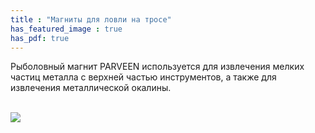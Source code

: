 ```yaml
---
title : "Магниты для ловли на тросе"
has_featured_image : true
has_pdf: true
---
```


Рыболовный магнит PARVEEN используется для извлечения мелких частиц металла с верхней частью инструментов, а также для извлечения металлической окалины.

<br />
<Image src={image} />